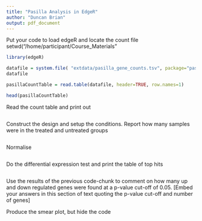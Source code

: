 ```yaml
---
title: "Pasilla Analysis in EdgeR"
author: "Duncan Brian"
output: pdf_document
---
```


Put your code to load edgeR and locate the count file
setwd("/home/participant/Course_Materials"

```r
library(edgeR)

```

```r
datafile = system.file( "extdata/pasilla_gene_counts.tsv", package="pasilla" )
datafile
```

```r
pasillaCountTable = read.table(datafile, header=TRUE, row.names=1)

head(pasillaCountTable)
```

Read the count table and print out

```r
```

Construct the design and setup the conditions. Report how many samples were in the treated and untreated groups

```r

```

Normalise 

```r

```


Do the differential expression test and print the table of top hits

```r

```

Use the results of the previous code-chunk to comment on how many up and down regulated genes were found at a p-value cut-off of 0.05. [Embed your answers in this section of text quoting the p-value cut-off and number of genes]

Produce the smear plot, but hide the code

```r

```

